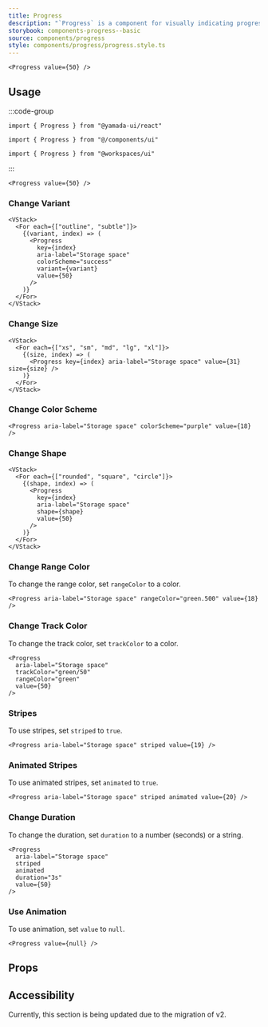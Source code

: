 ```yaml
---
title: Progress
description: "`Progress` is a component for visually indicating progress."
storybook: components-progress--basic
source: components/progress
style: components/progress/progress.style.ts
---
```


```tsx preview
<Progress value={50} />
```

## Usage

:::code-group

```tsx [package]
import { Progress } from "@yamada-ui/react"
```

```tsx [alias]
import { Progress } from "@/components/ui"
```

```tsx [monorepo]
import { Progress } from "@workspaces/ui"
```

:::

```tsx
<Progress value={50} />
```

### Change Variant

```tsx preview
<VStack>
  <For each={["outline", "subtle"]}>
    {(variant, index) => (
      <Progress
        key={index}
        aria-label="Storage space"
        colorScheme="success"
        variant={variant}
        value={50}
      />
    )}
  </For>
</VStack>
```

### Change Size

```tsx preview
<VStack>
  <For each={["xs", "sm", "md", "lg", "xl"]}>
    {(size, index) => (
      <Progress key={index} aria-label="Storage space" value={31} size={size} />
    )}
  </For>
</VStack>
```

### Change Color Scheme

```tsx preview
<Progress aria-label="Storage space" colorScheme="purple" value={18} />
```

### Change Shape

```tsx preview
<VStack>
  <For each={["rounded", "square", "circle"]}>
    {(shape, index) => (
      <Progress
        key={index}
        aria-label="Storage space"
        shape={shape}
        value={50}
      />
    )}
  </For>
</VStack>
```

### Change Range Color

To change the range color, set `rangeColor` to a color.

```tsx preview
<Progress aria-label="Storage space" rangeColor="green.500" value={18} />
```

### Change Track Color

To change the track color, set `trackColor` to a color.

```tsx preview
<Progress
  aria-label="Storage space"
  trackColor="green/50"
  rangeColor="green"
  value={50}
/>
```

### Stripes

To use stripes, set `striped` to `true`.

```tsx preview
<Progress aria-label="Storage space" striped value={19} />
```

### Animated Stripes

To use animated stripes, set `animated` to `true`.

```tsx preview
<Progress aria-label="Storage space" striped animated value={20} />
```

### Change Duration

To change the duration, set `duration` to a number (seconds) or a string.

```tsx preview
<Progress
  aria-label="Storage space"
  striped
  animated
  duration="3s"
  value={50}
/>
```

### Use Animation

To use animation, set `value` to `null`.

```tsx preview
<Progress value={null} />
```

## Props

<PropsTable name="progress" />

## Accessibility

Currently, this section is being updated due to the migration of v2.
